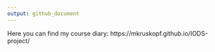```yaml
---
output: github_document
---
```


Here you can find my course diary: https://mkruskopf.github.io/IODS-project/
